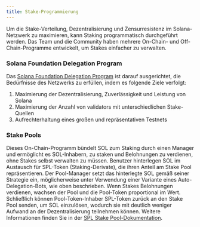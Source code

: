 ```yaml
---
title: Stake-Programmierung
---
```


Um die Stake-Verteilung, Dezentralisierung und Zensurresistenz im
Solana-Netzwerk zu maximieren, kann Staking programmatisch durchgeführt werden.
Das Team und die Community haben mehrere On-Chain- und Off-Chain-Programme
entwickelt, um Stakes einfacher zu verwalten.

### Solana Foundation Delegation Program

Das
[Solana Foundation Delegation Program](https://solana.org/delegation-program)
ist darauf ausgerichtet, die Bedürfnisse des Netzwerks zu erfüllen, indem es
folgende Ziele verfolgt:

1. Maximierung der Dezentralisierung, Zuverlässigkeit und Leistung von Solana
2. Maximierung der Anzahl von validators mit unterschiedlichen Stake-Quellen
3. Aufrechterhaltung eines großen und repräsentativen Testnets

### Stake Pools

Dieses On-Chain-Programm bündelt SOL zum Staking durch einen Manager und
ermöglicht es SOL-Inhabern, zu staken und Belohnungen zu verdienen, ohne Stakes
selbst verwalten zu müssen. Benutzer hinterlegen SOL im Austausch für SPL-Token
(Staking-Derivate), die ihren Anteil am Stake Pool repräsentieren. Der
Pool-Manager setzt das hinterlegte SOL gemäß seiner Strategie ein,
möglicherweise unter Verwendung einer Variante eines Auto-Delegation-Bots, wie
oben beschrieben. Wenn Stakes Belohnungen verdienen, wachsen der Pool und die
Pool-Token proportional im Wert. Schließlich können Pool-Token-Inhaber SPL-Token
zurück an den Stake Pool senden, um SOL einzulösen, wodurch sie mit deutlich
weniger Aufwand an der Dezentralisierung teilnehmen können. Weitere
Informationen finden Sie in der
[SPL Stake Pool-Dokumentation](https://spl.solana.com/stake-pool).
